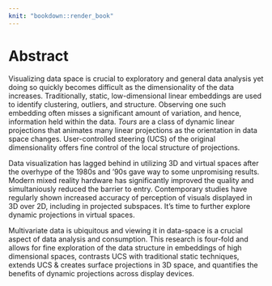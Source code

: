 ```yaml
---
knit: "bookdown::render_book"
---
```


# Abstract {-}

Visualizing data space is crucial to exploratory and general data analysis yet doing so quickly becomes difficult as the dimensionality of the data increases. Traditionally, static, low-dimensional linear embeddings are used to identify clustering, outliers, and structure. Observing one such embedding often misses a significant amount of variation, and hence, information held within the data. *Tours* are a class of dynamic linear projections that animates many linear projections as the orientation in data space changes. User-controlled steering (UCS) of the original dimensionality offers fine control of the local structure of projections. 

Data visualization has lagged behind in utilizing 3D and virtual spaces after the overhype of the 1980s and '90s gave way to some unpromising results. Modern mixed reality hardware has significantly improved the quality and simultaniously reduced the barrier to entry. Contemporary studies have regularly shown increased accuracy of perception of visuals displayed in 3D over 2D, including in projected subspaces. It's time to further explore dynamic projections in virtual spaces.

Multivariate data is ubiquitous and viewing it in data-space is a crucial aspect of data analysis and consumption. This research is four-fold and allows for fine exploration of the data structure in embeddings of high dimensional spaces, contrasts UCS with traditional static techniques, extends UCS & creates surface projections in 3D space, and quantifies the benefits of dynamic projections across display devices.


<!-- 
The following line is required to re-set page numbering after preliminary material. Do not remove
-->
\clearpage\pagenumbering{arabic}\setcounter{page}{0}
